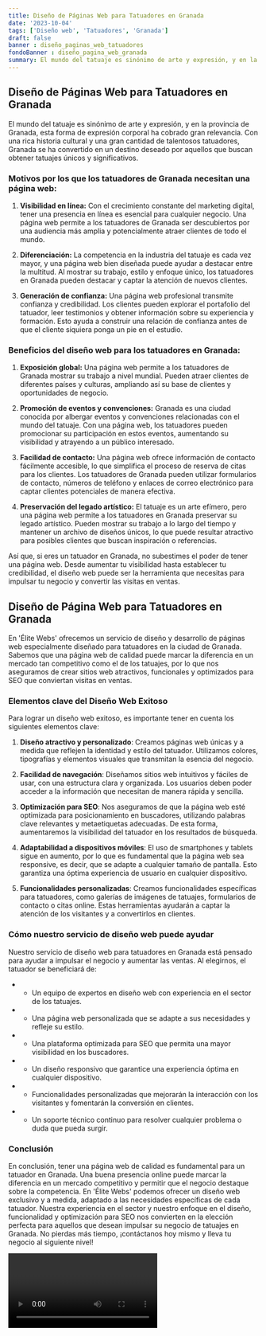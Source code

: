```yaml
---
title: Diseño de Páginas Web para Tatuadores en Granada
date: '2023-10-04'
tags: ['Diseño web', 'Tatuadores', 'Granada']
draft: false
banner : diseño_paginas_web_tatuadores
fondoBanner : diseño_pagina_web_granada
summary: El mundo del tatuaje es sinónimo de arte y expresión, y en la provincia de Granada, esta forma de expresión corporal ha cobrado gran relevancia. Con una rica historia cultural y una gran cantidad de talentosos tatuadores, Granada se ha convertido en un destino deseado por aquellos que buscan obtener tatuajes únicos y significativos.
---
```


## Diseño de Páginas Web para Tatuadores en Granada

El mundo del tatuaje es sinónimo de arte y expresión, y en la provincia de Granada, esta forma de expresión corporal ha cobrado gran relevancia. Con una rica historia cultural y una gran cantidad de talentosos tatuadores, Granada se ha convertido en un destino deseado por aquellos que buscan obtener tatuajes únicos y significativos.

### Motivos por los que los tatuadores de Granada necesitan una página web:

1. **Visibilidad en línea:** Con el crecimiento constante del marketing digital, tener una presencia en línea es esencial para cualquier negocio. Una página web permite a los tatuadores de Granada ser descubiertos por una audiencia más amplia y potencialmente atraer clientes de todo el mundo.

2. **Diferenciación:** La competencia en la industria del tatuaje es cada vez mayor, y una página web bien diseñada puede ayudar a destacar entre la multitud. Al mostrar su trabajo, estilo y enfoque único, los tatuadores en Granada pueden destacar y captar la atención de nuevos clientes.

3. **Generación de confianza:** Una página web profesional transmite confianza y credibilidad. Los clientes pueden explorar el portafolio del tatuador, leer testimonios y obtener información sobre su experiencia y formación. Esto ayuda a construir una relación de confianza antes de que el cliente siquiera ponga un pie en el estudio.

### Beneficios del diseño web para los tatuadores en Granada:

1. **Exposición global:** Una página web permite a los tatuadores de Granada mostrar su trabajo a nivel mundial. Pueden atraer clientes de diferentes países y culturas, ampliando así su base de clientes y oportunidades de negocio.

2. **Promoción de eventos y convenciones:** Granada es una ciudad conocida por albergar eventos y convenciones relacionadas con el mundo del tatuaje. Con una página web, los tatuadores pueden promocionar su participación en estos eventos, aumentando su visibilidad y atrayendo a un público interesado.

3. **Facilidad de contacto:** Una página web ofrece información de contacto fácilmente accesible, lo que simplifica el proceso de reserva de citas para los clientes. Los tatuadores de Granada pueden utilizar formularios de contacto, números de teléfono y enlaces de correo electrónico para captar clientes potenciales de manera efectiva.

4. **Preservación del legado artístico:** El tatuaje es un arte efímero, pero una página web permite a los tatuadores en Granada preservar su legado artístico. Pueden mostrar su trabajo a lo largo del tiempo y mantener un archivo de diseños únicos, lo que puede resultar atractivo para posibles clientes que buscan inspiración o referencias.

Así que, si eres un tatuador en Granada, no subestimes el poder de tener una página web. Desde aumentar tu visibilidad hasta establecer tu credibilidad, el diseño web puede ser la herramienta que necesitas para impulsar tu negocio y convertir las visitas en ventas.

<GifSeo />

<Cta />

## Diseño de Página Web para Tatuadores en Granada

En 'Élite Webs' ofrecemos un servicio de diseño y desarrollo de páginas web especialmente diseñado para tatuadores en la ciudad de Granada. Sabemos que una página web de calidad puede marcar la diferencia en un mercado tan competitivo como el de los tatuajes, por lo que nos aseguramos de crear sitios web atractivos, funcionales y optimizados para SEO que conviertan visitas en ventas.

### Elementos clave del Diseño Web Exitoso

Para lograr un diseño web exitoso, es importante tener en cuenta los siguientes elementos clave:

1. **Diseño atractivo y personalizado**: Creamos páginas web únicas y a medida que reflejen la identidad y estilo del tatuador. Utilizamos colores, tipografías y elementos visuales que transmitan la esencia del negocio.

2. **Facilidad de navegación**: Diseñamos sitios web intuitivos y fáciles de usar, con una estructura clara y organizada. Los usuarios deben poder acceder a la información que necesitan de manera rápida y sencilla.

3. **Optimización para SEO**: Nos aseguramos de que la página web esté optimizada para posicionamiento en buscadores, utilizando palabras clave relevantes y metaetiquetas adecuadas. De esta forma, aumentaremos la visibilidad del tatuador en los resultados de búsqueda.

4. **Adaptabilidad a dispositivos móviles**: El uso de smartphones y tablets sigue en aumento, por lo que es fundamental que la página web sea responsive, es decir, que se adapte a cualquier tamaño de pantalla. Esto garantiza una óptima experiencia de usuario en cualquier dispositivo.

5. **Funcionalidades personalizadas**: Creamos funcionalidades específicas para tatuadores, como galerías de imágenes de tatuajes, formularios de contacto o citas online. Estas herramientas ayudarán a captar la atención de los visitantes y a convertirlos en clientes.

### Cómo nuestro servicio de diseño web puede ayudar

Nuestro servicio de diseño web para tatuadores en Granada está pensado para ayudar a impulsar el negocio y aumentar las ventas. Al elegirnos, el tatuador se beneficiará de:

- - Un equipo de expertos en diseño web con experiencia en el sector de los tatuajes.
- - Una página web personalizada que se adapte a sus necesidades y refleje su estilo.
- - Una plataforma optimizada para SEO que permita una mayor visibilidad en los buscadores.
- - Un diseño responsivo que garantice una experiencia óptima en cualquier dispositivo.
- - Funcionalidades personalizadas que mejorarán la interacción con los visitantes y fomentarán la conversión en clientes.
- - Un soporte técnico continuo para resolver cualquier problema o duda que pueda surgir.

### Conclusión

En conclusión, tener una página web de calidad es fundamental para un tatuador en Granada. Una buena presencia online puede marcar la diferencia en un mercado competitivo y permitir que el negocio destaque sobre la competencia. En 'Élite Webs' podemos ofrecer un diseño web exclusivo y a medida, adaptado a las necesidades específicas de cada tatuador. Nuestra experiencia en el sector y nuestro enfoque en el diseño, funcionalidad y optimización para SEO nos convierten en la elección perfecta para aquellos que desean impulsar su negocio de tatuajes en Granada. No pierdas más tiempo, ¡contáctanos hoy mismo y lleva tu negocio al siguiente nivel!

<Video />

<CtaBot job='Tatuadores' city='Granada'/>

<Gmaps query='Granada+españa+maps' />